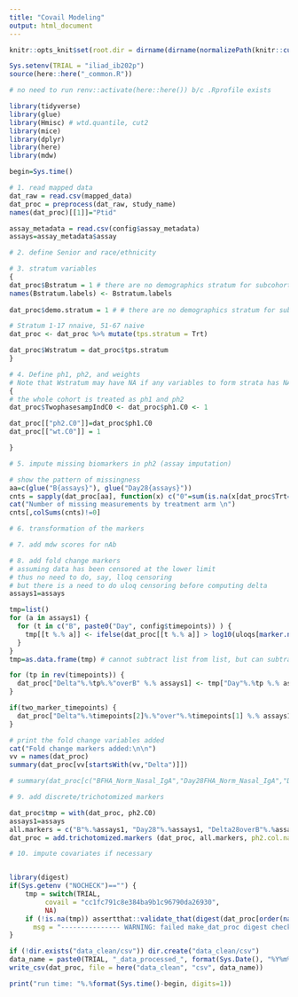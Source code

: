 ```yaml
---
title: "Covail Modeling"
output: html_document
---
```

  
```r
knitr::opts_knit$set(root.dir = dirname(dirname(normalizePath(knitr::current_input()))))

Sys.setenv(TRIAL = "iliad_ib202p")
source(here::here("_common.R"))

# no need to run renv::activate(here::here()) b/c .Rprofile exists

library(tidyverse)
library(glue)
library(Hmisc) # wtd.quantile, cut2
library(mice)
library(dplyr)
library(here)
library(mdw)

begin=Sys.time()
```

```r
# 1. read mapped data 
dat_raw = read.csv(mapped_data)
dat_proc = preprocess(dat_raw, study_name)   
names(dat_proc)[[1]]="Ptid"

assay_metadata = read.csv(config$assay_metadata)
assays=assay_metadata$assay
```


```r
# 2. define Senior and race/ethnicity

```


```r
# 3. stratum variables
{
dat_proc$Bstratum = 1 # there are no demographics stratum for subcohort sampling
names(Bstratum.labels) <- Bstratum.labels
  
dat_proc$demo.stratum = 1 # # there are no demographics stratum for subcohort sampling

# Stratum 1-17 nnaive, 51-67 naive
dat_proc <- dat_proc %>% mutate(tps.stratum = Trt)

dat_proc$Wstratum = dat_proc$tps.stratum
}

```

```r
# 4. Define ph1, ph2, and weights
# Note that Wstratum may have NA if any variables to form strata has NA
{
# the whole cohort is treated as ph1 and ph2
dat_proc$TwophasesampIndC0 <- dat_proc$ph1.C0 <- 1

dat_proc[["ph2.C0"]]=dat_proc$ph1.C0
dat_proc[["wt.C0"]] = 1

}

```


```r
# 5. impute missing biomarkers in ph2 (assay imputation)

# show the pattern of missingness
aa=c(glue("B{assays}"), glue("Day28{assays}"))
cnts = sapply(dat_proc[aa], function(x) c("0"=sum(is.na(x[dat_proc$Trt==0])), "1"=sum(is.na(x[dat_proc$Trt==1]))))
cat("Number of missing measurements by treatment arm \n")
cnts[,colSums(cnts)!=0]
```


```r
# 6. transformation of the markers
```


```r
# 7. add mdw scores for nAb
```


```r
# 8. add fold change markers
# assuming data has been censored at the lower limit
# thus no need to do, say, lloq censoring
# but there is a need to do uloq censoring before computing delta
assays1=assays

tmp=list()
for (a in assays1) {
  for (t in c("B", paste0("Day", config$timepoints)) ) {
    tmp[[t %.% a]] <- ifelse(dat_proc[[t %.% a]] > log10(uloqs[marker.name.to.assay(t %.% a)]), log10(uloqs[marker.name.to.assay(t %.% a)]), dat_proc[[t %.% a]])
  }
}
tmp=as.data.frame(tmp) # cannot subtract list from list, but can subtract data frame from data frame

for (tp in rev(timepoints)) {
  dat_proc["Delta"%.%tp%.%"overB" %.% assays1] <- tmp["Day"%.%tp %.% assays1] - tmp["B" %.% assays1]
}   

if(two_marker_timepoints) {
  dat_proc["Delta"%.%timepoints[2]%.%"over"%.%timepoints[1] %.% assays1] <- tmp["Day"%.% timepoints[2]%.% assays1] - tmp["Day"%.%timepoints[1] %.% assays1]
}

# print the fold change variables added
cat("Fold change markers added:\n\n")
vv = names(dat_proc)
summary(dat_proc[vv[startsWith(vv,"Delta")]])

# summary(dat_proc[c("BFHA_Norm_Nasal_IgA","Day28FHA_Norm_Nasal_IgA","Delta28overBFHA_Norm_Nasal_IgA")])

```


```r
# 9. add discrete/trichotomized markers

dat_proc$tmp = with(dat_proc, ph2.C0) 
assays1=assays
all.markers = c("B"%.%assays1, "Day28"%.%assays1, "Delta28overB"%.%assays1)
dat_proc = add.trichotomized.markers (dat_proc, all.markers, ph2.col.name="tmp", wt.col.name="wt.C0", verbose=T)

```


```r
# 10. impute covariates if necessary
```


```r
```


```r
library(digest)
if(Sys.getenv ("NOCHECK")=="") {    
    tmp = switch(TRIAL,
         covail = "cc1fc791c8e384ba9b1c96790da26930",
         NA)    
    if (!is.na(tmp)) assertthat::validate_that(digest(dat_proc[order(names(dat_proc))])==tmp, 
      msg = "--------------- WARNING: failed make_dat_proc digest check. new digest "%.%digest(dat_proc[order(names(dat_proc))])%.%' ---------------')   
}

if (!dir.exists("data_clean/csv")) dir.create("data_clean/csv")
data_name = paste0(TRIAL, "_data_processed_", format(Sys.Date(), "%Y%m%d"), ".csv")
write_csv(dat_proc, file = here("data_clean", "csv", data_name))

print("run time: "%.%format(Sys.time()-begin, digits=1))

```